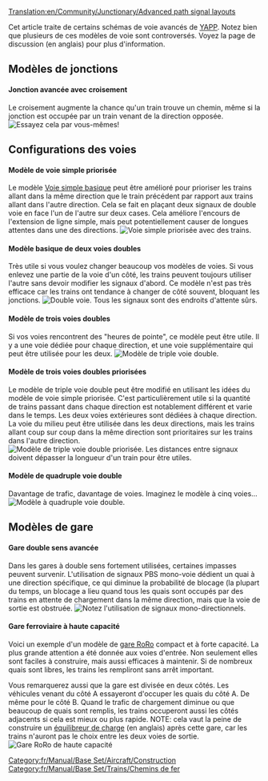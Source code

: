 [[Translation:en/Community/Junctionary/Advanced path signal layouts]]

Cet article traite de certains schémas de voie avancés de [[fr/Archive/Manual/Encore une autre évolution PBS|YAPP]]. Notez bien que plusieurs de ces modèles de voie sont controversés. Voyez la page de discussion (en anglais) pour plus d'information.

== Modèles de jonctions ==
====Jonction avancée avec croisement====
Le croisement augmente la chance qu'un train trouve un chemin, même si la jonction est occupée par un train venant de la direction opposée.
[[File:en/Community/Junctionary/Yapp advancedjunction.png|frame|center|Essayez cela par vous-mêmes!]]

== Configurations des voies ==
====Modèle de voie simple priorisée====
Le modèle [[fr/Archive/Manual/Encore une autre évolution PBS#voie-simple-basique|Voie simple basique]] peut être amélioré pour prioriser les trains allant dans la même direction que le train précédent par rapport aux trains allant dans l'autre direction. Cela se fait en plaçant deux signaux de double voie en face l'un de l'autre sur deux cases. Cela améliore l'encours de l'extension de ligne simple, mais peut potentiellement causer de longues attentes dans une des directions.
[[File:en/Community/Junctionary/Yapp adv single track.png|frame|center|Voie simple priorisée avec des trains.]]

====Modèle basique de deux voies doubles====
Très utile si vous voulez changer beaucoup vos modèles de voies. Si vous enlevez une partie de la voie d'un côté, les trains peuvent toujours utiliser l'autre sans devoir modifier les signaux d'abord. Ce modèle n'est pas très efficace car les trains ont tendance à changer de côté souvent, bloquant les jonctions.
[[File:en/Community/Junctionary/Yapp dualtrack.png|frame|center|Double voie. Tous les signaux sont des endroits d'attente sûrs.]]

====Modèle de trois voies doubles====
Si vos voies rencontrent des "heures de pointe", ce modèle peut être utile. Il y a une voie dédiée pour chaque direction, et une voie supplémentaire qui peut être utilisée pour les deux.
[[File:en/Community/Junctionary/Pbs 3track.png|frame|center|Modèle de triple voie double.]]

====Modèle de trois voies doubles priorisées====
Le modèle de triple voie double peut être modifié en utilisant les idées du modèle de voie simple priorisée. C'est particulièrement utile si la quantité de trains passant dans chaque direction est notablement différent et varie dans le temps. Les deux voies extérieures sont dédiées à chaque direction. La voie du milieu peut être utilisée dans les deux directions, mais les trains allant coup sur coup dans la même direction sont prioritaires sur les trains dans l'autre direction.
[[File:en/Community/Junctionary/Yapp triple track.png|frame|center|Modèle de triple voie double priorisée. Les distances entre signaux doivent dépasser la longueur d'un train pour être utiles.]]

====Modèle de quadruple voie double====
Davantage de trafic, davantage de voies. Imaginez le modèle à cinq voies...
[[File:en/Community/Junctionary/Yapp quadtrack.png|frame|center|Modèle à quadruple voie double.]]

== Modèles de gare ==
====Gare double sens avancée====
Dans les gares à double sens fortement utilisées, certaines impasses peuvent survenir. L'utilisation de signaux PBS mono-voie dédient un quai à une direction spécifique, ce qui diminue la probabilité de blocage (la plupart du temps, un blocage a lieu quand tous les quais sont occupés par des trains en attente de chargement dans la même direction, mais que la voie de sortie est obstruée.
[[File:en/Community/Junctionary/Yapp advancedstation.png|frame|center|Notez l'utilisation de signaux mono-directionnels.]]

====Gare ferroviaire à haute capacité====
Voici un exemple d'un modèle de [[fr/Manual/Gares ferroviaires#ro-ro|gare RoRo]] compact et à forte capacité. La plus grande attention a été donnée aux voies d'entrée. Non seulement elles sont faciles à construire, mais aussi efficaces à maintenir. Si de nombreux quais sont libres, les trains les rempliront sans arrêt important.

Vous remarquerez aussi que la gare est divisée en deux côtés. Les véhicules venant du côté A essayeront d'occuper les quais du côté A. De même pour le côté B. Quand le trafic de chargement diminue ou que beaucoup de quais sont remplis, les trains occuperont aussi les côtés adjacents si cela est mieux ou plus rapide. NOTE: cela vaut la peine de construire un [http://wiki.openttdcoop.org/Balancing équilibreur de charge] (en anglais) après cette gare, car les trains n'auront pas le choix entre les deux voies de sortie.
[[File:en/Community/Junctionary/Roro pbs4.png|frame|center|Gare RoRo de haute capacité]]
{{fr/Disponibilité|0.7}}

[[Category:fr/Manual/Base Set/Aircraft/Construction]]
[[Category:fr/Manual/Base Set/Trains/Chemins de fer]]
